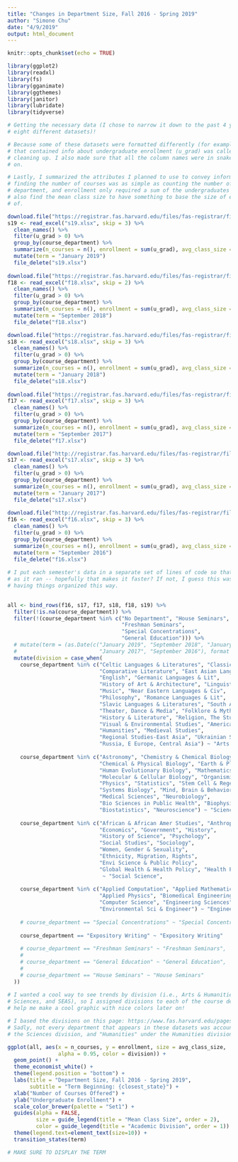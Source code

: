 ```yaml
---
title: "Changes in Department Size, Fall 2016 - Spring 2019"
author: "Simone Chu"
date: "4/9/2019"
output: html_document
---
```


```r
knitr::opts_chunk$set(echo = TRUE)

library(ggplot2)
library(readxl)
library(fs)
library(gganimate)
library(ggthemes)
library(janitor)
library(lubridate)
library(tidyverse)
```

```r

# Getting the necessary data (I chose to narrow it down to the past 4 years, so I'm loading 
# eight different datasets)!

# Because some of these datasets were formatted differently (for example, in some, the column 
# that contained info about undergraduate enrollment (u_grad) was called "hcol"), I did some 
# cleaning up. I also made sure that all the column names were in snake case, for easy use later
# on. 

# Lastly, I summarized the attributes I planned to use to convey information in the graphic;
# finding the number of courses was as simple as counting the number of rows under each 
# department, and enrollment only required a sum of the undergraduates enrolled. I decided to 
# also find the mean class size to have something to base the size of each point on my plot off
# of.

download.file("https://registrar.fas.harvard.edu/files/fas-registrar/files/class_enrollment_summary_by_term_3.22.19.xlsx", destfile = "s19.xlsx")
s19 <- read_excel("s19.xlsx", skip = 3) %>%
  clean_names() %>%
  filter(u_grad > 0) %>%
  group_by(course_department) %>%
  summarize(n_courses = n(), enrollment = sum(u_grad), avg_class_size = mean(u_grad)) %>%
  mutate(term = "January 2019")
  file_delete("s19.xlsx")
  
download.file("https://registrar.fas.harvard.edu/files/fas-registrar/files/class_enrollment_summary_by_term_10.24.18.xlsx", destfile = "f18.xlsx")
f18 <- read_excel("f18.xlsx", skip = 2) %>%
  clean_names() %>%
  filter(u_grad > 0) %>%
  group_by(course_department) %>%
  summarize(n_courses = n(), enrollment = sum(u_grad), avg_class_size = mean(u_grad)) %>%
  mutate(term = "September 2018")
  file_delete("f18.xlsx")

download.file("https://registrar.fas.harvard.edu/files/fas-registrar/files/class_enrollment_summary_by_term_03.06.18.xlsx", destfile = "s18.xlsx")
s18 <- read_excel("s18.xlsx", skip = 3) %>%
  clean_names() %>%
  filter(u_grad > 0) %>%
  group_by(course_department) %>%
  summarize(n_courses = n(), enrollment = sum(u_grad), avg_class_size = mean(u_grad)) %>%
  mutate(term = "January 2018")
  file_delete("s18.xlsx")
  
download.file("https://registrar.fas.harvard.edu/files/fas-registrar/files/class_enrollment_summary_by_term_10.20.17.xlsx", destfile = "f17.xlsx")
f17 <- read_excel("f17.xlsx", skip = 3) %>%
  clean_names() %>%
  filter(u_grad > 0) %>%
  group_by(course_department) %>%
  summarize(n_courses = n(), enrollment = sum(u_grad), avg_class_size = mean(u_grad)) %>%
  mutate(term = "September 2017")
  file_delete("f17.xlsx")

download.file("http://registrar.fas.harvard.edu/files/fas-registrar/files/class_enrollment_summary_by_term_2017_03_07_final_0.xlsx", destfile = "s17.xlsx")
s17 <- read_excel("s17.xlsx", skip = 3) %>%
  clean_names() %>%
  filter(u_grad > 0) %>%
  group_by(course_department) %>%
  summarize(n_courses = n(), enrollment = sum(u_grad), avg_class_size = mean(u_grad)) %>%
  mutate(term = "January 2017")
  file_delete("s17.xlsx")
  
download.file("http://registrar.fas.harvard.edu/files/fas-registrar/files/copy_of_class_enrollment_summary_by_term_10.06.2016.xlsx", destfile = "f16.xlsx")
f16 <- read_excel("f16.xlsx", skip = 3) %>%
  clean_names() %>%
  filter(u_grad > 0) %>%
  group_by(course_department) %>%
  summarize(n_courses = n(), enrollment = sum(u_grad), avg_class_size = mean(u_grad)) %>%
  mutate(term = "September 2016")
  file_delete("f16.xlsx")
  
# I put each semester's data in a separate set of lines of code so that R could delete the files
# as it ran -- hopefully that makes it faster? If not, I guess this was unnecessary, but I liked
# having things organized this way. 
  
```

```r

all <- bind_rows(f16, s17, f17, s18, f18, s19) %>%
  filter(!is.na(course_department)) %>%
  filter(!(course_department %in% c("No Department", "House Seminars",
                                    "Freshman Seminars",
                                    "Special Concentrations",
                                    "General Education"))) %>%
  # mutate(term = (as.Date(c("January 2019", "September 2018", "January 2018", "September 2017",
  #                          "January 2017", "September 2016"), format = '%B %Y'))) %>%
  mutate(division = case_when(
    course_department %in% c("Celtic Languages & Literatures", "Classics, The", 
                             "Comparative Literature", "East Asian Langs & Civ",
                             "English", "Germanic Languages & Lit",
                             "History of Art & Architecture", "Linguistics",
                             "Music", "Near Eastern Languages & Civ", 
                             "Philosophy", "Romance Languages & Lit",
                             "Slavic Languages & Literatures", "South Asian Studies",
                             "Theater, Dance & Media", "Folklore & Mythology",
                             "History & Literature", "Religion, The Study of",
                             "Visual & Environmental Studies", "American Studies",
                             "Humanities", "Medieval Studies", 
                             "Regional Studies-East Asia", "Ukrainian Studies",
                             "Russia, E Europe, Central Asia") ~ "Arts & Humanities",
    
    course_department %in% c("Astronomy", "Chemistry & Chemical Biology",
                             "Chemical & Physical Biology", "Earth & Planetary Sciences",
                             "Human Evolutionary Biology", "Mathematics", 
                             "Molecular & Cellular Biology", "Organismic & Evolutionary Biol",
                             "Physics", "Statistics", "Stem Cell & Regenerative Biol",
                             "Systems Biology", "Mind, Brain & Behavior",
                             "Medical Sciences", "Neurobiology",
                             "Bio Sciences in Public Health", "Biophysics",
                             "Biostatistics", "Neuroscience") ~ "Science",
    
    course_department %in% c("African & African Amer Studies", "Anthropology", 
                             "Economics", "Government", "History", 
                             "History of Science", "Psychology", 
                             "Social Studies", "Sociology",
                             "Women, Gender & Sexuality",
                             "Ethnicity, Migration, Rights",
                             "Envi Science & Public Policy", 
                             "Global Health & Health Policy", "Health Policy") 
                              ~ "Social Science",
    
    course_department %in% c("Applied Computation", "Applied Mathematics",
                             "Applied Physics", "Biomedical Engineering",
                             "Computer Science", "Engineering Sciences",
                             "Environmental Sci & Engineer") ~ "Engineering & Applied Sciences",
    
    # course_department == "Special Concentrations" ~ "Special Concentrations",
    
    course_department == "Expository Writing" ~ "Expository Writing"
    
    # course_department == "Freshman Seminars" ~ "Freshman Seminars",
    # 
    # course_department == "General Education" ~ "General Education", 
    # 
    # course_department == "House Seminars" ~ "House Seminars"
  ))
  
# I wanted a cool way to see trends by division (i.e., Arts & Humanities, Social Sciences,
# Sciences, and SEAS), so I assigned divisions to each of the course departments. This will 
# help me make a cool graphic with nice colors later on! 

# I based the divisions on this page: https://www.fas.harvard.edu/pages/academic-divisions. 
# Sadly, not every department that appears in these datasets was accounted for by FAS, so I used # common sense to sort the rest (for example, it seemed reasonable to place "Neurobiology" under 
# the Sciences division, and "Humanities" under the Humanities division). 

```


```r

ggplot(all, aes(x = n_courses, y = enrollment, size = avg_class_size, 
                alpha = 0.95, color = division)) +
  geom_point() +
  theme_economist_white() +
  theme(legend.position = "bottom") + 
  labs(title = "Department Size, Fall 2016 - Spring 2019",
       subtitle = "Term Beginning: {closest_state}") + 
  xlab("Number of Courses Offered") + 
  ylab("Undergraduate Enrollment") +
  scale_color_brewer(palette = "Set1") +
  guides(alpha = FALSE,
         size = guide_legend(title = "Mean Class Size", order = 2),
         color = guide_legend(title = "Academic Division", order = 1)) +
  theme(legend.text=element_text(size=10)) +
  transition_states(term)

# MAKE SURE TO DISPLAY THE TERM
  
```

